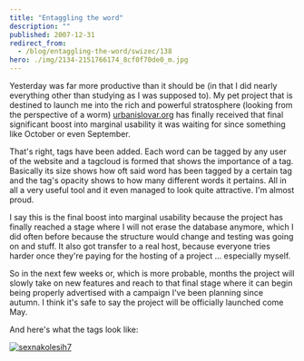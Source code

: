 ```yaml
---
title: "Entaggling the word"
description: ""
published: 2007-12-31
redirect_from:
  - /blog/entaggling-the-word/swizec/138
hero: ./img/2134-2151766174_8cf0f70de0_m.jpg
---
```


Yesterday was far more productive than it should be (in that I did nearly everything other than studying as I was supposed to). My pet project that is destined to launch me into the rich and powerful stratosphere (looking from the perspective of a worm) [urbanislovar.org](http://urbanislovar.org/) has finally received that final significant boost into marginal usability it was waiting for since something like October or even September.

That's right, tags have been added. Each word can be tagged by any user of the website and a tagcloud is formed that shows the importance of a tag. Basically its size shows how oft said word has been tagged by a certain tag and the tag's opacity shows to how many different words it pertains. All in all a very useful tool and it even managed to look quite attractive. I'm almost proud.

I say this is the final boost into marginal usability because the project has finally reached a stage where I will not erase the database anymore, which I did often before because the structure would change and testing was going on and stuff. It also got transfer to a real host, because everyone tries harder once they're paying for the hosting of a project ... especially myself.

So in the next few weeks or, which is more probable, months the project will slowly take on new features and reach to that final stage where it can begin being properly advertised with a campaign I've been planning since autumn. I think it's safe to say the project will be officially launched come May.

And here's what the tags look like:

[![sexnakolesih7](./img/2134-2151766174_8cf0f70de0_m.jpg)](http://www.flickr.com/photos/swiz/2151766174/ "sexnakolesih7 by swizec _, on Flickr")
